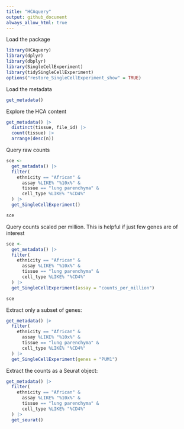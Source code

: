 ```yaml
---
title: "HCAquery"
output: github_document
always_allow_html: true
---
```


Load the package

```r
library(HCAquery)
library(dplyr)
library(dbplyr)
library(SingleCellExperiment)
library(tidySingleCellExperiment)
options("restore_SingleCellExperiment_show" = TRUE)
```

Load the metadata

```r
get_metadata()
```

Explore the HCA content

```r
get_metadata() |>
  distinct(tissue, file_id) |>
  count(tissue) |>
  arrange(desc(n))
```

Query raw counts

```r
sce <-
  get_metadata() |>
  filter(
    ethnicity == "African" &
      assay %LIKE% "%10x%" &
      tissue == "lung parenchyma" &
      cell_type %LIKE% "%CD4%"
  ) |>
  get_SingleCellExperiment()

sce
```

Query counts scaled per million. This is helpful if just few genes are of interest

```r
sce <-
  get_metadata() |>
  filter(
    ethnicity == "African" &
      assay %LIKE% "%10x%" &
      tissue == "lung parenchyma" &
      cell_type %LIKE% "%CD4%"
  ) |>
  get_SingleCellExperiment(assay = "counts_per_million")

sce
```

Extract only a subset of genes:

```r
get_metadata() |>
  filter(
    ethnicity == "African" &
      assay %LIKE% "%10x%" &
      tissue == "lung parenchyma" &
      cell_type %LIKE% "%CD4%"
  ) |>
  get_SingleCellExperiment(genes = "PUM1")
```

Extract the counts as a Seurat object:

```r
get_metadata() |>
  filter(
    ethnicity == "African" &
      assay %LIKE% "%10x%" &
      tissue == "lung parenchyma" &
      cell_type %LIKE% "%CD4%"
  ) |>
  get_seurat()
```



